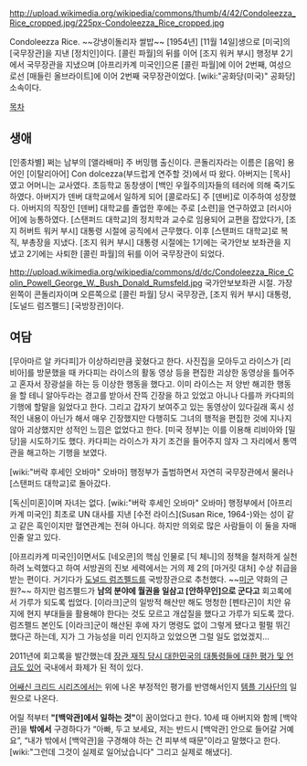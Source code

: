 http://upload.wikimedia.org/wikipedia/commons/thumb/4/42/Condoleezza_Rice_cropped.jpg/225px-Condoleezza_Rice_cropped.jpg

Condoleezza Rice. ~~강냉이돌리자 쌀밥~~ [1954년] [11월 14일]생으로 [미국]의 [국무장관]을 지낸 [정치인]이다. [콜린 파월]의 뒤를 이어 [조지 워커 부시] 행정부 2기에서 국무장관을 지냈으며 [아프리카계 미국인]으론 [콜린 파월]에 이어 2번째, 여성으로선 [매들린 올브라이트]에 이어 2번째 국무장관이었다. [wiki:"공화당(미국)" 공화당] 소속이다.

[[목차]]
== 생애 ==
[인종차별] 쩌는 남부의 [앨라배마] 주 버밍햄 출신이다. 콘돌리자라는 이름은 [음악] 용어인 [이탈리아어] Con dolcezza(부드럽게 연주할 것)에서 따 왔다. 아버지는 [목사]였고 어머니는 교사였다. 초등학교 동창생이 [백인 우월주의]자들의 테러에 의해 죽기도 하였다. 아버지가 덴버 대학교에서 일하게 되어 [콜로라도] 주 [덴버]로 이주하여 성장했다. 아버지의 직장인 [덴버] 대학교를 졸업한 후에는 주로 [소련]을 연구하였고 [러시아어]에 능통하였다. [스탠퍼드 대학교]의 정치학과 교수로 임용되어 교편을 잡았다가, [조지 허버트 워커 부시] 대통령 시절에 공직에서 근무했다. 이후 [스탠퍼드 대학교]로 복직, 부총장을 지냈다. [조지 워커 부시] 대통령 시절에는 1기에는 국가안보 보좌관을 지냈고 2기에는 사퇴한 [콜린 파월]의 뒤를 이어 국무장관이 되었다.

http://upload.wikimedia.org/wikipedia/commons/d/dc/Condoleezza_Rice_Colin_Powell_George_W._Bush_Donald_Rumsfeld.jpg
국가안보보좌관 시절. 가장 왼쪽이 콘돌리자이며 오른쪽으로 [콜린 파월] 당시 국무장관, [조지 워커 부시] 대통령, [도널드 럼즈펠드] [국방장관]이다.

== 여담 ==
[무아마르 알 카다피]가 이상하리만큼 꽂혔다고 한다. 사진집을 모아두고 라이스가 [리비아]를 방문했을 때 카다피는 라이스의 활동 영상 등을 편집한 괴상한 동영상을 틀어주고 혼자서 장광설을 하는 등 이상한 행동을 했다고. 이미 라이스는 저 양반 해괴한 행동을 할 테니 알아두라는 경고를 받아서 잔뜩 긴장을 하고 있었고 아니나 다를까 카다피의 기행에 할말을 잃었다고 한다. 그리고 갑자기 보여주고 있는 동영상이 있다길래 혹시 성적인 내용이 아닌가 해서 매우 긴장했지만 다행히도 그녀의 행적을 편집한 것에 지나지 않아 괴상했지만 성적인 느낌은 없었다고 한다. [미국 정부]는 이를 이용해 리비아와 [밀당]을 시도하기도 했다. 카다피는 라이스가 자기 조건을 들어주지 않자 그 자리에서 통역관을 해고하는 기행을 보였다.

[wiki:"버락 후세인 오바마" 오바마] 행정부가 출범하면서 자연히 국무장관에서 물러나 [스탠퍼드 대학교]로 돌아갔다.

[독신|미혼]이며 자녀는 없다. [wiki:"버락 후세인 오바마" 오바마] 행정부에서 [아프리카계 미국인] 최초로 UN 대사를 지낸 [수전 라이스](Susan Rice, 1964-)와는 성이 같고 같은 흑인이지만 혈연관계는 전혀 아니다. 하지만 의외로 많은 사람들이 이 둘을 자매인줄 알고 있다.

[아프리카계 미국인]이면서도 [네오콘]의 핵심 인물로 [딕 체니]의 정책을 철저하게 실천하려 노력했다고 하여 서방권의 진보 세력에서는 거의 제 2의 [마거릿 대처] 수상 취급을 받는 편이다. 거기다가 [[도널드 럼즈펠드]]를 국방장관으로 추천했다. ~~[[미군]] 약화의 근원?~~ 하지만 럼즈펠드가 '''남의 분야에 월권을 일삼고 [안하무인]으로 군다고''' 회고록에서 가루가 되도록 씹었다. [이라크]군의 일방적 해산만 해도 멍청한 [펜타곤]이 치안 유지에 현지 부대들을 활용해야 한다는 것도 모르고 개삽질을 했다고 가루가 되도록 깠다. 럼즈펠드 본인도 [이라크]군이 해산된 후에 자기 명령도 없이 그렇게 됐다고 펄펄 뛰긴 했다곤 하는데, 지가 그 가능성을 미리 인지하고 있었으면 그럴 일도 없었겠지...

2011년에 회고록을 발간했는데 [http://news.chosun.com/site/data/html_dir/2011/11/02/2011110200764.html?Dep0=twitter 장관 재직 당시 대한민국의 대통령들에 대한 평가 및 언급도 있어] 국내에서 화제가 된 적이 있다. 

[[어쌔신 크리드 시리즈]]에서는 위에 나온 부정적인 평가를 반영해서인지 [[템플 기사단]]의 일원으로 나온다.

어릴 적부터 '''"[백악관]에서 일하는 것"'''이 꿈이었다고 한다. 10세 때 아버지와 함께 [백악관]을 '''밖에서''' 구경하다가 “아빠, 두고 보세요, 저는 반드시 [백악관] 안으로 들어갈 거예요”, “내가 밖에서 [백악관]을 구경해야 하는 건 피부색 때문”이라고 말했다고 한다. [wiki:"그런데 그것이 실제로 일어났습니다" 그리고 실제로 해냈다].
